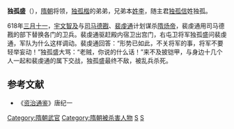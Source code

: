 '''独孤盛'''（{{bd|6世纪|?|618年||catIdx=D}}），[[隋朝|隋朝]]将领，[[独孤楷|独孤楷]]的弟弟，兄弟本[[李姓|姓李]]，随主君[[独孤信|独孤信]]姓独孤。

618年[[三月十一|三月十一]]，[[宇文智及|宇文智及]]与[[司马德戡|司马德戡]]、[[裴虔通|裴虔通]]计划谋杀[[隋炀帝|隋炀帝]]，裴虔通用司马德戡的部下替换各门的卫兵。裴虔通驱赶殿内宿卫出宫门，右屯卫将军独孤盛问裴虔通，军队为什么这样调动。裴虔通回答：“形势已如此，不关将军的事，将军不要轻举妄动！”独孤盛大骂：“老贼，你说的什么话！”来不及披铠甲，与身边十几个人一起和裴虔通的属下交战，独孤盛最终不敌，被乱兵杀死。
==参考文献==
*《[[资治通鉴|资治通鉴]]》唐纪一

{{DEFAULTSORT:D}}
[[Category:隋朝武官|Category:隋朝武官]]
[[Category:隋朝被杀害人物|Category:隋朝被杀害人物]]
[[Category:京兆独孤氏|S]]
[[Category:李姓|S]]